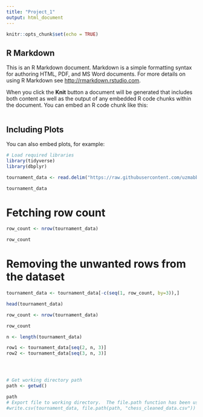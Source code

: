 ```yaml
---
title: "Project_1"
output: html_document
---
```


```r
knitr::opts_chunk$set(echo = TRUE)
```

## R Markdown

This is an R Markdown document. Markdown is a simple formatting syntax for authoring HTML, PDF, and MS Word documents. For more details on using R Markdown see <http://rmarkdown.rstudio.com>.

When you click the **Knit** button a document will be generated that includes both content as well as the output of any embedded R code chunks within the document. You can embed an R code chunk like this:

```r
```

## Including Plots

You can also embed plots, for example:

```r
# Load required libraries
library(tidyverse)
library(dbplyr)

```

```r
tournament_data <- read.delim("https://raw.githubusercontent.com/uzmabb182/Data_607_Project_1/main/tournament.txt", header=F, sep="|", quote = "")

tournament_data
```
# Fetching row count
```r
row_count <- nrow(tournament_data)

row_count
```
# Removing the unwanted rows from the dataset
```r
tournament_data <- tournament_data[-c(seq(1, row_count, by=3)),]

head(tournament_data)
```

```r
row_count <- nrow(tournament_data)

row_count
```

```r
n <- length(tournament_data)
```

```r

row1 <- tournament_data[seq(2, n, 3)]
row2 <- tournament_data[seq(3, n, 3)]
```

```r


```

```r


```

```r

```

```r
# Get working directory path
path <- getwd()

path
# Export file to working directory.  The file.path function has been used to ensure platform independence (i.e. take into account the different path syntaxes for various operating systems)
#write.csv(tournament_data, file.path(path, "chess_cleaned_data.csv"))
```


